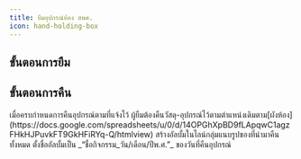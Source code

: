 ```yaml
---
title: ยืมอุปกรณ์ห้อง สพศ.
icon: hand-holding-box
---
```


## ขั้นตอนการยืม

<Steps>
  <Step title="เช็ครายการสิ่งของ">
    <Card
      title="รายการสิ่งของ สพศ."
      icon="box-open-full"
      href="https://docs.google.com/spreadsheets/u/0/d/14OPGhXpBD9fLApqwC1agzFHkHJPuvkFT9GkHFiRYq-Q/htmlview"
      horizontal
    />
  </Step>
  <Step title="กรอกฟอร์มยืมอุปกรณ์">
    <Card
      title="ฟอร์มยืมอุปกรณ์"
      icon="square-list"
      href="https://docs.google.com/forms/d/e/1FAIpQLScML6Mt8X4E0H0qRlDZWeLGRPDjCl3ywiIecVwCJ7GVYM2DFg/viewform"
      horizontal
    />
  </Step>
  <Step title="กรอก Google Sheets ติดตามจำนวนวัสดุ-อุปกรณ์ของ สพศ.">
    <Card
      title="Google Sheets Assets Booking"
      icon="file-spreadsheet"
      href="https://docs.google.com/spreadsheets/d/10SyLgOet6eTjDFD2FYRGSot6172ZSnsCB0r1wFwmy7c/edit?usp=sharing"
      horizontal
    />
  </Step>
  <Step title="เข้าไลน์กลุ่มเพื่อดำเนินการคืนอุปกรณ์">
    <Card
      title="Join Line Group"
      icon="line"
      href="https://line.me/ti/g/9QwSkrcpxL"
      horizontal
    />
  </Step>
</Steps>

## ขั้นตอนการคืน

<Steps>
  <Step title="กรอกฟอร์มคืนอุปกรณ์">
    เมื่อครบกำหนดการคืนอุปกรณ์ตามที่แจ้งไว้
    ผู้ยืมต้องคืนวัสดุ-อุปกรณ์ไว้ตามตำแหน่งเดิมตาม[ผังห้อง](https://docs.google.com/spreadsheets/u/0/d/14OPGhXpBD9fLApqwC1agzFHkHJPuvkFT9GkHFiRYq-Q/htmlview)
    <Card
      title="ผังห้องตามรายการสิ่งของ"
      icon="box-open-full"
      href="https://docs.google.com/spreadsheets/u/0/d/14OPGhXpBD9fLApqwC1agzFHkHJPuvkFT9GkHFiRYq-Q/htmlview"
      horizontal
    />
  </Step>
  <Step title="สร้างอัลบั้มในไลน์กลุ่ม">
    สร้างอัลบั้มในไลน์กลุ่มแนบรูปของที่นำมาคืนทั้งหมด ตั้งชื่ออัลบั้มเป็น
    _“ชื่อกิจกรรม_วัน/เดือน/ปีพ.ศ.”_ ของวันที่คืนอุปกรณ์
    <Card
      title="Join Line Group"
      icon="line"
      href="https://line.me/ti/g/9QwSkrcpxL"
      horizontal
    />
  </Step>
  <Step title="กรอกฟอร์มคืนอุปกรณ์">
    <Card
      title="ฟอร์มคืนอุปกรณ์"
      icon="square-list"
      href="https://docs.google.com/forms/d/e/1FAIpQLSc6WGSrXZfdJGjllYgjNXUe0r-WVqRa_si8wC0HEh7ZXYvqSA/viewform"
      horizontal
    />
  </Step>
</Steps>
